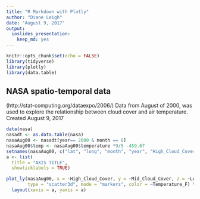 ```yaml
---
title: "R Markdown with Plotly"
author: "Diane Leigh"
date: "August 9, 2017"
output: 
  ioslides_presentation: 
    keep_md: yes
---
```


```r
knitr::opts_chunk$set(echo = FALSE)
library(tidyverse)
library(plotly)
library(data.table)

```

## NASA spatio-temporal data
(http://stat-computing.org/dataexpo/2006/)
Data from August of 2000, was used to explore the relationship between cloud cover and air temperature. Created August 9, 2017
```r
data(nasa)
nasadt <- as.data.table(nasa)
nasaAug00 <- nasadt[year== 2000 & month == 8]
nasaAug00$temp <- nasaAug00$temperature *9/5 -459.67
setnames(nasaAug00, c("lat", "long", "month", "year", "High_Cloud_Cover", "Mid_Cloud_Cover", "Low_Cloud_Cover", "Ozone", "pressure", "surftemp", "temp", "Temperature_F"))
a <- list(
  title = "AXIS TITLE",
  showticklabels = TRUE)

plot_ly(nasaAug00, x = ~High_Cloud_Cover, y = ~Mid_Cloud_Cover, z = ~Low_Cloud_Cover,
        type = "scatter3d", mode = "markers", color = ~Temperature_F) %>%
  layout(xaxis = a, yaxis = a)

```

